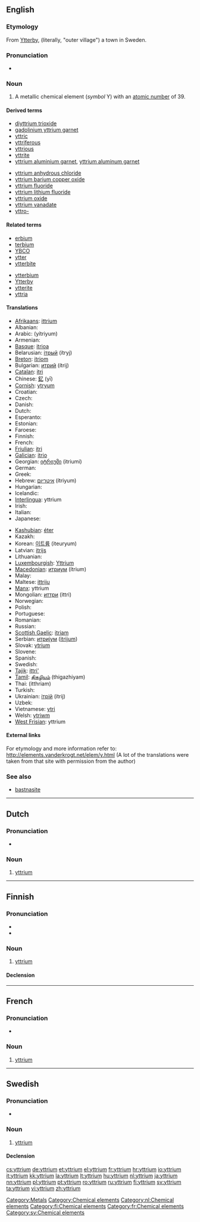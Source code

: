 {{also|Yttrium}}
==English==
{{elements|Y|strontium|Sr|zirconium|Zr}}

===Etymology===
From [[w:Ytterby|Ytterby]], (literally, "outer village") a town in Sweden.

===Pronunciation===
* {{IPA|/ˈɪ.tri.əm/}}

===Noun===
{{en-noun|-}}
{{wikipedia}}

# A metallic chemical element (''symbol'' Y) with an [[atomic number]] of 39.

====Derived terms====
{{der-top}}
* [[diyttrium trioxide]]
* [[gadolinium yttrium garnet]]
* [[yttric]]
* [[yttriferous]]
* [[yttrious]]
* [[yttrite]]
* [[yttrium aluminium garnet]], [[yttrium aluminum garnet]]
{{der-mid}}
* [[yttrium anhydrous chloride]]
* [[yttrium barium copper oxide]]
* [[yttrium fluoride]]
* [[yttrium lithium fluoride]]
* [[yttrium oxide]]
* [[yttrium vanadate]]
* [[yttro-]]
{{der-bottom}}

====Related terms====
{{rel-top}}
* [[erbium]]<!--has the same etymology-->
* [[terbium]]<!--has the same etymology-->
* [[YBCO]]
* [[ytter]]
* [[ytterbite]]
{{rel-mid}}
* [[ytterbium]]<!--has the same etymology-->
* [[w:Ytterby|Ytterby]]
* [[ytterite]]
* [[yttria]]
{{rel-bottom}}

====Translations====
{{trans-top|chemical element}}
* [[Afrikaans]]: [[ittrium]]
* Albanian: {{t-|sq|itrium|xs=Albanian}}
* Arabic: {{Arab|[[يتريوم]]}} (yítriyum) {{m}}
* Armenian: {{t-|hy|իտրիում|tr=itrium}}
* [[Basque]]: [[itrioa]]
* Belarusian: [[iтрый]] (ítryj) {{m}}
* [[Breton]]: [[itriom]]
* Bulgarian: [[итрий]] (ítrij) {{m}}
* [[Catalan]]: [[itri]]
* Chinese: [[釔]] (yī)
* [[Cornish]]: [[ytryum]]
* Croatian: {{t+|hr|itrij}}
* Czech: {{t+|cs|yttrium}}
* Danish: {{t-|da|yttrium}}
* Dutch: {{t+|nl|yttrium|n}}
* Esperanto: {{t+|eo|itrio|xs=Esperanto}}
* Estonian: {{t-|et|ütrium}}
* Faroese: {{t-|fo|yttrium|xs=Faroese}}
* Finnish: {{t+|fi|yttrium}}
* French: {{t+|fr|yttrium|m}}
* [[Friulian]]: [[itri]]
* [[Galician]]: [[itrio]]
* Georgian: [[იტრიუმი]] (itriumi)
* German: {{t+|de|Yttrium|n}}
* Greek: {{t|el|ύττριο|n|tr=ýttrio}}
* Hebrew: [[איטריום]] (ítriyum)
* Hungarian: {{t+|hu|ittrium}}
* Icelandic: {{t+|is|yttrín}}
* [[Interlingua]]: yttrium
* Irish: {{t+|ga|itriam|xs=Irish}}
* Italian: {{t+|it|ittrio|m}}
* Japanese: {{t+|ja|イットリウム|tr=ittoriumu}}
{{trans-mid}}
* [[Kashubian]]: [[éter]]
* Kazakh: {{t-|kk|иттрий|tr=ittriy|sc=Cyrl|xs=Kazakh}}
* Korean: [[이트륨]] (iteuryum)
* Latvian: [[itrijs]]
* Lithuanian: {{t+|lt|itris|xs=Lithuanian}}
* [[Luxembourgish]]: [[Yttrium]]
* [[Macedonian]]: [[итриум]] (ítrium) {{m}}
* Malay: {{t-|ms|yttrium|xs=Malay}}
* Maltese: [[ittriju]]
* [[Manx]]: yttrium
* Mongolian: [[иттри]] (ittri)
* Norwegian: {{t-|no|yttrium}}
* Polish: {{t+|pl|itr|m}}
* Portuguese: {{t+|pt|ítrio|m}}
* Romanian: {{t+|ro|ytriu|n}}
* Russian: {{t+|ru|иттрий|m|tr=íttrij}}
* [[Scottish Gaelic]]: [[itriam]]
* Serbian: [[итриjум]] ([[itrijum]]) {{m}}
* Slovak: [[ytrium]]
* Slovene: {{t+|sl|itrij}}
* Spanish: {{t+|es|itrio|m}}
* Swedish: {{t+|sv|yttrium|n}}
* [[Tajik]]: [[ittri']]
* [[Tamil]]: [[திகழியம்]] (thigazhiyam)
* Thai: {{Thai|[[อิตเทรียม]]}} (itthriam)
* Turkish: {{t+|tr|itriyum}}
* Ukrainian: [[iтрiй]] (ítrij) {{m}}
* Uzbek: {{t-|uz|иттрий|tr=ittriy|sc=Cyrl|xs=Uzbek}}
* Vietnamese: [[ytri]]
* Welsh: [[ytriwm]]
* [[West Frisian]]: yttrium
{{trans-bottom}}

====External links====
For etymology and more information refer to:
http://elements.vanderkrogt.net/elem/y.html
(A lot of the translations were taken from that site with permission from the author)

===See also===
* [[bastnasite]]

[[Category:Metals]]
[[Category:Chemical elements]]
----

==Dutch==
{{wikipedia|lang=nl}}

===Pronunciation===
* {{audio|Nl-yttrium.ogg|Audio}}

===Noun===
{{infl|nl|noun|g=n}}

#  [[yttrium#English|yttrium]]

[[Category:nl:Chemical elements]]
----

==Finnish==
{{wikipedia|lang=fi}}

===Pronunciation===
* {{IPA|lang=fi|[ˈyt̪ːri͡um]}}
* {{hyphenation|yt|trium}}

===Noun===
{{infl|fi|noun}}

#  [[#English|yttrium]]

====Declension====
{{fi-decl-tuoli|yttrium|||a|i|nopl=1}}

[[Category:fi:Chemical elements]]
----
==French==
{{wikipedia|lang=fr}}

===Pronunciation===
* {{IPA|lang=fr|/i.tʁi.jɔm/ }}

===Noun===
{{fr-noun-unc|m}}

# [[#English|yttrium]]

[[Category:fr:Chemical elements]]
----

==Swedish==
{{wikipedia|lang=sv}}

===Pronunciation===
* {{IPA|/ˈʏtrɪɵm/|lang=sv}}

===Noun===
{{sv-noun|g=n|uncountable}}

# [[#English|yttrium]]

====Declension====
{{sv-noun-unc-irreg-n|2=yttriumet}}
{{sv-noun-unc-irreg-n|2=yttriet}}

[[Category:sv:Chemical elements]]

[[cs:yttrium]]
[[de:yttrium]]
[[et:yttrium]]
[[el:yttrium]]
[[fr:yttrium]]
[[hr:yttrium]]
[[io:yttrium]]
[[it:yttrium]]
[[kk:yttrium]]
[[la:yttrium]]
[[lt:yttrium]]
[[hu:yttrium]]
[[nl:yttrium]]
[[ja:yttrium]]
[[nn:yttrium]]
[[pl:yttrium]]
[[pt:yttrium]]
[[ro:yttrium]]
[[ru:yttrium]]
[[fi:yttrium]]
[[sv:yttrium]]
[[ta:yttrium]]
[[vi:yttrium]]
[[zh:yttrium]]